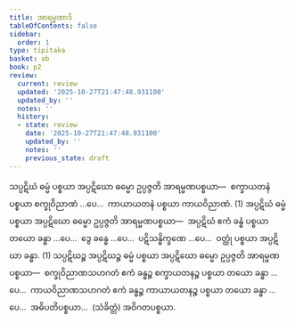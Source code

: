 ```yaml
---
title: အာရမ္မဏာဒိ
tableOfContents: false
sidebar:
  order: 1
type: tipitaka
basket: ab
book: p2
review:
  current: review
  updated: '2025-10-27T21:47:48.931100'
  updated_by: ''
  notes: ''
  history:
  - state: review
    date: '2025-10-27T21:47:48.931100'
    updated_by: ''
    notes: ''
    previous_state: draft
---
```



<ReviewStatus review={frontmatter.review} showDetails={true} />

<HypothesisAnnotation frontmatter={frontmatter} />

<DynamicBreadcrumb />

<Division number="66" book="p2" e="ch" v="38" p="27">

<Paragraph number="691" book="p2">
သပ္ပဋိဃံ ဓမ္မံ ပစ္စယာ အပ္ပဋိဃော ဓမ္မော ဥပ္ပဇ္ဇတိ အာရမ္မဏပစ္စယာ—  စက္ခာယတနံ ပစ္စယာ စက္ခုဝိညာဏံ …ပေ…  ကာယာယတနံ ပစ္စယာ ကာယဝိညာဏံ. (1)
</Paragraph>

<Paragraph number="692" book="p2">
အပ္ပဋိဃံ ဓမ္မံ ပစ္စယာ အပ္ပဋိဃော ဓမ္မော ဥပ္ပဇ္ဇတိ အာရမ္မဏပစ္စယာ—  အပ္ပဋိဃံ ဧကံ ခန္ဓံ ပစ္စယာ တယော ခန္ဓာ …ပေ…  ဒွေ ခန္ဓေ …ပေ…  ပဋိသန္ဓိက္ခဏေ …ပေ…  ဝတ္ထုံ ပစ္စယာ အပ္ပဋိဃာ ခန္ဓာ. (1)
</Paragraph>

<Paragraph number="693" book="p2">
သပ္ပဋိဃဉ္စ အပ္ပဋိဃဉ္စ ဓမ္မံ ပစ္စယာ အပ္ပဋိဃော ဓမ္မော ဥပ္ပဇ္ဇတိ အာရမ္မဏပစ္စယာ—  စက္ခုဝိညာဏသဟဂတံ ဧကံ ခန္ဓဉ္စ စက္ခာယတနဉ္စ ပစ္စယာ တယော ခန္ဓာ …ပေ…  ကာယဝိညာဏသဟဂတံ ဧကံ ခန္ဓဉ္စ ကာယာယတနဉ္စ ပစ္စယာ တယော ခန္ဓာ …ပေ…  အဓိပတိပစ္စယာ…  (သံခိတ္တံ) အဝိဂတပစ္စယာ.
</Paragraph>
</Division>